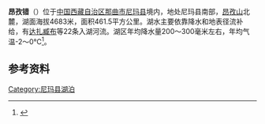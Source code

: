{{ViewTibetanScript}}
{{Infobox_lake
 |湖泊名稱 = 昂孜错
 |湖泊照片 = Satellite picture of Ngangzi Co - ISS054-E-4450.jpg
 |湖泊照片標題 = 昂孜错卫星照片（2017年）
 |測深圖 =
 |測深圖標題 =
 |湖泊所在地 = [[中国|中国]][[西藏|西藏]]
 |座標 = {{coord |31|01|N|87|06|E|display=inline,title|scale:500000_type:waterbody_region:CN}}
 |湖泊類別 = [[内流湖|内流湖]]
 |流入 = [[达扎臧布|达扎臧布]]等
 |流出 = 
 |集水區面積 = 7132平方公里
 |集水區國家 =
 |湖泊長度 = 37.2公里
 |湖泊闊度 = 最大18.5公里<br />平均12.41公里
 |湖泊面積 = 461.5平方公里
 |平均深度 = 
 |最深深度 = 
 |水體體積 = 
 |湖水停留時間 =
 |湖岸線長度 = 
 |海拔高度 = 4683米
 |湖中島嶼 =
 |湖邊城鎮 =
}}
{{Location map
 |China Tibet
 |mark=<!--dot-->Blue pog.svg
 |lat_deg=31|lat_min=01|lat_sec =
 |lon_deg=87|lon_min=06|lon_sec =
 |caption=昂孜错在[[西藏|西藏]]的位置。
 |position=right
 |width=350
 |float=right
}}
'''昂孜错'''（{{bo|z=ངང་རྩེ་མཚོ|w=ngang rtse mtsho|t=Ngangtsé Tso}}）位于[[中国|中国]][[西藏自治区|西藏自治区]][[那曲市|那曲市]][[尼玛县|尼玛县]]境内，地处尼玛县南部，[[昂孜山|昂孜山]]北麓，湖面海拔4683米，面积461.5平方公里。湖水主要依靠降水和地表径流补给，有[[达扎臧布|达扎臧布]]等22条入湖河流。湖区年均降水量200～300毫米左右，年均气温-2～0℃<ref>{{cite book zh |author=王苏民 窦鸿身 |title=中国湖泊志 |format=M |edition=1 |location=北京 |publisher=科学出版社 |date=1998|pages=402 |id= ISBN 7-03-006706-1}}</ref>。
==参考资料==
{{Reflist}}

[[Category:尼玛县湖泊|Category:尼玛县湖泊]]
